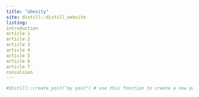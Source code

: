 ```yaml
---
title: "obesity"
site: distill::distill_website
listing: 
introduction
article 1
article 2
article 3
article 4
article 5
article 6
article 7
conculsion
---
```


```r
#distill::create_post("my post") # use this fonction to create a new post
```

